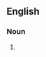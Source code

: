 {{also|minéralisation}}

==English==

===Noun===
{{en-noun|~}}

# {{alternative spelling of|en|mineralization}}
